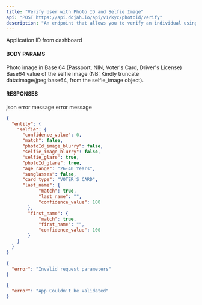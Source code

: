 ```yaml
---
title: "Verify User with Photo ID and Selfie Image"
api: "POST https://api.dojah.io/api/v1/kyc/photoid/verify"
description: "An endpoint that allows you to verify an individual using their selfie image and NIN"
---
```



<ParamField header="AppId" type="string" required>
  Application ID from dashboard
</ParamField>

#### BODY PARAMS


<ParamField body="photoid_image" type="string" required>
 Photo image in Base 64 (Passport, NIN, Voter's Card, Driver's License)
</ParamField>


<ParamField body="selfie_image" type="string">
 Base64 value of the selfie image (NB: Kindly truncate data:image/jpeg;base64, from the selfie_image object).
</ParamField>


<ParamField body="last_name" type="string" >
</ParamField>

<ParamField body="first_name" type="string" >
 </ParamField>





#### RESPONSES

<ResponseField name="200" type="json">
 json
</ResponseField>

<ResponseField name="400" type="Object">
  <Expandable title="properties">
    <ResponseField name="error" type="string">
      error message
    </ResponseField>

  </Expandable>
</ResponseField>

<ResponseField name="401" type="Object">
  <Expandable title="properties">
    <ResponseField name="error" type="string">
      error message
    </ResponseField>

  </Expandable>
</ResponseField>


<ResponseExample>

```json 200
{
  "entity": {
    "selfie": {
      "confidence_value": 0,
      "match": false,
      "photoId_image_blurry": false,
      "selfie_image_blurry": false,
      "selfie_glare": true,
      "photoId_glare": true,
      "age_range": "26-40 Years",
      "sunglasses": false,
      "card_type": "VOTER'S CARD",
      "last_name": {
			"match": true,
			"last_name": "",
			"confidence_value": 100
		},
		"first_name": {
			"match": true,
			"first_name": "",
			"confidence_value": 100
		}
    }
  }
}
```

```json 400
{
  "error": "Invalid request parameters"
}
```

```json 401
{
  "error": "App Couldn't be Validated"
}
```


</ResponseExample>
